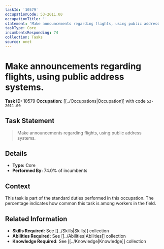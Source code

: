 ```yaml
---
taskId: '10579'
occupationCode: 53-2011.00
occupationTitle: ''
statement: 'Make announcements regarding flights, using public address systems.'
taskType: Core
incumbentsResponding: 74
collection: Tasks
source: onet
---
```

# Make announcements regarding flights, using public address systems.

**Task ID:** 10579
**Occupation:** [[../Occupations|Occupation]] with code `53-2011.00`

## Task Statement

> Make announcements regarding flights, using public address systems.

## Details

- **Type:** Core
- **Performed By:** 74.0% of incumbents

## Context

This task is part of the standard duties performed in this occupation. The percentage indicates how common this task is among workers in the field.

## Related Information

- **Skills Required:** See [[../Skills|Skills]] collection
- **Abilities Required:** See [[../Abilities|Abilities]] collection
- **Knowledge Required:** See [[../Knowledge|Knowledge]] collection
